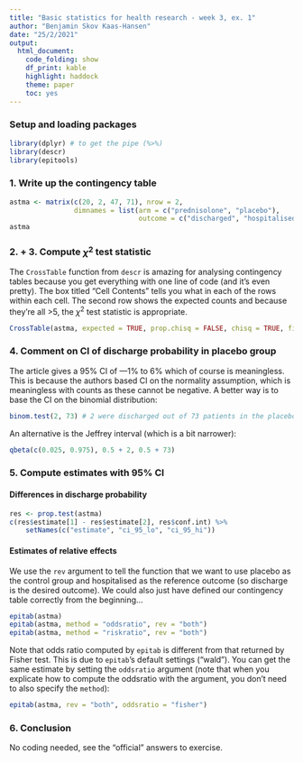 ```yaml
---
title: "Basic statistics for health research - week 3, ex. 1"
author: "Benjamin Skov Kaas-Hansen"
date: "25/2/2021"
output: 
  html_document: 
    code_folding: show
    df_print: kable
    highlight: haddock
    theme: paper
    toc: yes
---
```


### Setup and loading packages

```r
library(dplyr) # to get the pipe (%>%)
library(descr)
library(epitools)
```

### 1. Write up the contingency table
```r
astma <- matrix(c(20, 2, 47, 71), nrow = 2, 
				dimnames = list(arm = c("prednisolone", "placebo"), 
								outcome = c("discharged", "hospitalised")))
astma
```

### 2. + 3. Compute $\chi^2$ test statistic
The `CrossTable` function from `descr` is amazing for analysing contingency tables because you get everything with one line of code (and it's even pretty). The box titled "Cell Contents" tells you what in each of the rows within each cell. The second row shows the expected counts and because they're all >5, the $\chi^2$ test statistic is appropriate.

```r
CrossTable(astma, expected = TRUE, prop.chisq = FALSE, chisq = TRUE, fisher = TRUE, format = "SPSS")
```

### 4. Comment on CI of discharge probability in placebo group
The article gives a 95% CI of —1% to 6% which of course is meaningless. This is because the authors based CI on the normality assumption, which is meaningless with counts as these cannot be negative. A better way is to base the CI on the binomial distribution:
```r
binom.test(2, 73) # 2 were discharged out of 73 patients in the placebo group
```

An alternative is the Jeffrey interval (which is a bit narrower):
```r
qbeta(c(0.025, 0.975), 0.5 + 2, 0.5 + 73)
```

### 5. Compute estimates with 95% CI

#### Differences in discharge probability
```r
res <- prop.test(astma)
c(res$estimate[1] - res$estimate[2], res$conf.int) %>% 
	setNames(c("estimate", "ci_95_lo", "ci_95_hi"))
```

#### Estimates of relative effects
We use the `rev` argument to tell the function that we want to use placebo as the control group and hospitalised as the reference outcome (so discharge is the desired outcome). We could also just have defined our contingency table correctly from the beginning...

```r
epitab(astma)
epitab(astma, method = "oddsratio", rev = "both")
epitab(astma, method = "riskratio", rev = "both")
```

Note that odds ratio computed by `epitab` is different from that returned by Fisher test. This is due to `epitab`'s default settings ("wald"). You can get the same estimate by setting the `oddsratio` argument (note that when you explicate how to compute the oddsratio with the argument, you don't need to also specify the `method`):
```r
epitab(astma, rev = "both", oddsratio = "fisher")
```

### 6. Conclusion
No coding needed, see the "official" answers to exercise.
